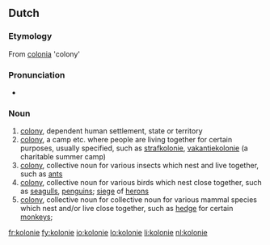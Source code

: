 ==Dutch==

===Etymology===
From {{etyl|la}} [[colonia]] 'colony'

===Pronunciation===
* {{audio|Nl-kolonie.ogg|audio}}

===Noun===
{{nl-noun|g=f|pl1=kolonies|pl2=koloniën|dim=kolonietje}}

# [[colony]], dependent human settlement, state or territory
# [[colony]], a camp etc. where people are living together for certain purposes, usually specified, such as [[strafkolonie]], [[vakantiekolonie]] (a charitable summer camp)
# [[colony]], collective noun for various insects which nest and live together, such as [[ant]]s
# [[colony]], collective noun for various birds which nest close together, such as [[seagull]]s, [[penguin]]s; [[siege]] of [[heron]]s
# [[colony]], collective noun for collective noun for various mammal species which nest and/or live close together, such as [[hedge]] for certain [[monkey]]s;

[[fr:kolonie]]
[[fy:kolonie]]
[[io:kolonie]]
[[lo:kolonie]]
[[li:kolonie]]
[[nl:kolonie]]